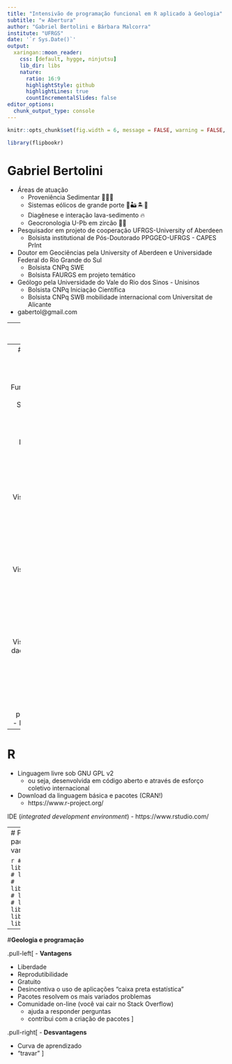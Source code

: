 ```yaml
---
title: "Intensivão de programação funcional em R aplicado à Geologia"
subtitle: "⚒ Abertura"
author: "Gabriel Bertolini e Bárbara Malcorra"
institute: "UFRGS"
date: '`r Sys.Date()`'
output:
  xaringan::moon_reader:
    css: [default, hygge, ninjutsu]
    lib_dir: libs
    nature:
      ratio: 16:9
      highlightStyle: github
      highlightLines: true
      countIncrementalSlides: false
editor_options: 
  chunk_output_type: console
---
```


```r
knitr::opts_chunk$set(fig.width = 6, message = FALSE, warning = FALSE, comment = "", cache = F)

library(flipbookr)
```

# <b>Gabriel Bertolini</b>

- Áreas de atuação
  - Proveniência Sedimentar 💨💨💨
  - Sistemas eólicos de grande porte 🐪🏜🏝🐫
  - Diagênese e interação lava-sedimento 🔥
  - Geocronologia U-Pb em zircão 💠💎
- Pesquisador em projeto de cooperação UFRGS-University of Aberdeen
  - Bolsista institutional de Pós-Doutorado PPGGEO-UFRGS - CAPES PrInt
- Doutor em Geociências pela University of Aberdeen e Universidade Federal do Rio Grande do Sul
  - Bolsista CNPq SWE
  - Bolsista FAURGS em projeto temático
- Geólogo pela Universidade do Vale do Rio dos Sinos - Unisinos
  - Bolsista CNPq Iniciação Científica
  - Bolsista CNPq SWB mobilidade internacional com Universitat de Alicante


- gabertol@gmail.com

---
# <b>Bárbara Malcorra</b>

- Áreas de atuação
  - Neurolinguística
  - Processamento da linguagem no envelhecimento típico e na Doença de Alzheimer
  - Assessoria linguística
  - Assessoria estatística e acadêmica
- Doutoranda em Linguística pela Pontifícia Universidade Católica do Rio Grande do Sul - PUCRS
  - Bolsista CNPq
- Mestre em Linguística pela PUCRS
  - Bolsista CAPES
- Licenciada em Letras Português/Inglês pela Universidade do Vale do Rio dos Sinos - Unisinos
  - Bolsista FAPERGS Iniciação Científica


- barbaraluz.malcorra@gmail.com

---
# Estrutura do curso

.pull-left[
- <b>Aula 1</b>
  - Funcionalidades (Rstudio)
  - Sintaxe básica

- <b>Aula 2</b>
  - Programação funcional
  - Introdução ao Tidyverse
  - Exercício ciência de dados I

- <b>Aula 3</b>
  - Visualização de dados com ggplot2
  - Exercício ciência de dados II
]

.pull-right[
- <b>Aula 4</b>
  - Visualização de dados com tidypaleo e ggtern
  - Exercício ciência de dados III
  
- <b>Aula 5</b>
  - Visualização de dados espaciais SF e TMAP
  - Exercício ciência de dados IV
  
- <b>Aula 6</b>
  - Dúvidas, pacotes extras
  - Fechamento
]

---
# <b>R</b>

- Linguagem livre sob GNU GPL v2
  - ou seja, desenvolvida em código aberto e através de esforço coletivo internacional

- Download da linguagem básica e pacotes (CRAN!)
  - https://www.r-project.org/

IDE (<i>integrated development environment</i>)
  - https://www.rstudio.com/

---
# Principais pacotes que vamos utilizar

```r
# library(tidyverse)
# library(ggtern)
# library(tidypaleo)
# library(mapview)
# library(sf)
# library(geobr)
# library(readxl)
# library(ggpubr)
```

---
#<b>Geologia e programação</b>

.pull-left[
- <b>Vantagens</b>

  - Liberdade
  - Reprodutibilidade
  - Gratuito
  - Desincentiva o uso de aplicações "caixa preta estatística"
  - Pacotes resolvem os mais variados problemas
  - Comunidade on-line (você vai cair no Stack Overflow)
    - ajuda a responder perguntas
    - contribui com a criação de pacotes
]

.pull-right[
- <b>Desvantagens</b>

  - Curva de aprendizado
  - "travar"
]
